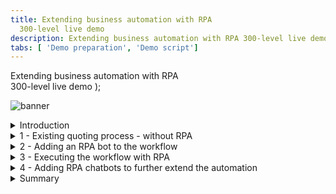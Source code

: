 ```yaml
---
title: Extending business automation with RPA
  300-level live demo
description: Extending business automation with RPA 300-level live demo
tabs: [ 'Demo preparation', 'Demo script']
---
```


  <span>
    Extending business automation with RPA <br /> 300-level live demo
  </span>
);

![banner](./images/RPA_300_Script_Banner.jpg)

<span id="top"></span>

<details>

<summary>Introduction</summary>
<br/>

Today we will look at how we can extend business automation with Robotic Process Automation to easily provide customers with quotes for new insurance policies. We’ll take advantage of the IBM Cloud Pak for Business Automation’s capabilities to add robotic process automation (RPA) to a quoting process that is already automated with workflow.

<br/>

Let’s get started.

<br/>

(Demo intro slides <a href="https://ibm.box.com/s/bxyhcb2ydleso3clnjg77ds7hvibmxhn" target="_blank" rel="noreferrer">here</a>)

<br/>

(Printer-ready PDF of demo script <a href="./300-BA-extending-with-rpa-Demo-Script.pdf" target="_blank" rel="noreferrer">here</a>)

<br/>

</details>

<details>

<summary>1 - Existing quoting process - without RPA</summary>

<br/>

| **1.1** | **Introduce the quoting process workflow without RPA** |
| :--- | :--- |
| **Narration** | Future Corp is a traditional auto insurance provider that has a goal of improving customer experience by making it easier to provide new insurance policy quotes to its customers. <br/><br/> Let’s look at how the company currently creates insurance quotes. In the existing process, every request for a new insurance policy must be routed to a policy specialist. |
| **Action** &nbsp; 1.1.1 | Show the process diagram for Future Corp’s current quoting process (without RPA) in Process Designer, which you opened during the demo preparation. <br/><br/> <img src="https://raw.githubusercontent.com/ibm-garage-tsa/platinum-demos/master/src/pages/300-business-automation-extending-ba-with-rpa/images/Process-without-RPA.png" width="800" /><br/> |
| **Narration** | We are looking at the process diagram for Future Corp’s quoting process. Process diagrams are created in Process Designer. Process Designer is used to design and implement the quoting process. Within this low-code environment, the process diagram will control the execution of each new quote. The process diagram adheres to the Business Process Modeling Notation (BPMN). We use drag-and-drop to build the process diagram from the palette on the right. This allows us to model the process steps and flow. From there, you can drill down to complete the implementation and testing of the process application. |

<br/>

| **1.2** | **Execute the quoting process workflow without RPA** |
| :--- | :--- |
| **Narration** | The Process Portal is used by customer service agents to launch new quote requests and work on assigned tasks. |
| **Action** &nbsp; 1.2.1 | Go to the **Process Portal** tab, which you opened during the demo preparation. Log in as **customerService** (password is **password**). <br/><br/> <img src="https://raw.githubusercontent.com/ibm-garage-tsa/platinum-demos/master/src/pages/300-business-automation-extending-ba-with-rpa/images/Run-Process-without-RPA1.png" width="800" /><br/> |
| **Narration** | The Process Portal is highly customizable to fit your organization’s look and feel. The responsive user interface provides flexibility to get work done anywhere, at any time, on any device type, from a desktop device in the office to a mobile device at home or at a customer site. It can be tailored though a set of configuration options without having to customize the Process Portal application itself. <br/><br/>To request a quote, a customer service representative initiates a new quote request and enters the customer’s policy data. |
| **Action** &nbsp; 1.2.2 | Under **Launch**, click **New Insurance Quote** to start a new quote. <br/><br/> <img src="https://raw.githubusercontent.com/ibm-garage-tsa/platinum-demos/master/src/pages/300-business-automation-extending-ba-with-rpa/images/Run-Process-without-RPA2.png" width="800" /> <br/> |
| **Action** &nbsp; 1.2.3 | Use the **Get Test Data** button to pre-fill in the form with some test data. <br/><br/> <img src="https://raw.githubusercontent.com/ibm-garage-tsa/platinum-demos/master/src/pages/300-business-automation-extending-ba-with-rpa/images/Run-Process-without-RPA3.png" width="800" /> <br/> |
| **Action** &nbsp; 1.2.4 | **Optionally**, change the customer name and the make of the car to make this request unique. <br/><br/> <img src="https://raw.githubusercontent.com/ibm-garage-tsa/platinum-demos/master/src/pages/300-business-automation-extending-ba-with-rpa/images/Run-Process-without-RPA4.png" width="800" /> <br/> |
| **Action** &nbsp; 1.2.5 | Click **Get Quote** to close the task and submit the new quote request. <br/><br/> <img src="https://raw.githubusercontent.com/ibm-garage-tsa/platinum-demos/master/src/pages/300-business-automation-extending-ba-with-rpa/images/Run-Process-without-RPA5.png" width="800" /> <br/> |
| **Narration** | Policy specialists enter the customer data into the policy system and create the quote. They use the Process Portal to organize their tasks and work on the tasks assigned to them. Our specialist has received a new task to prepare the quote.<br/><br/>When the policy specialist receives the quote request, she needs to log into the quoting system to prepare a new quote, which involves manually entering a significant amount of information. This is both time consuming and error prone as the specialist must go field-by-field in order to move all the customer’s data into the quoting system. <br/><br/>Behind the scenes, the quoting process is managed by workflow. Once the policy specialist completes this task, the system waits for the customer’s response. If the customer accepts the quote, the policy specialist will again log into the quoting system to establish a new insurance policy for the customer. |
| **Action** &nbsp; 1.2.6 | (Still on the Process Portal) Log out (as **customerService**), and then log in as **policy1** (password is **password**). <br/><br/> <img src="https://raw.githubusercontent.com/ibm-garage-tsa/platinum-demos/master/src/pages/300-business-automation-extending-ba-with-rpa/images/Run-Process-without-RPA6.png" width="800" /> <br/> |
| **Action** &nbsp; 1.2.7 | Run the most recent **Prepare New Quote** task by clicking the task name. <br/><br/> <img src="https://raw.githubusercontent.com/ibm-garage-tsa/platinum-demos/master/src/pages/300-business-automation-extending-ba-with-rpa/images/Run-Process-without-RPA7.png" width="800" /> <br/> |
| **Action** &nbsp; 1.2.8 | Open the legacy quoting app by using the shortcut in the bottom right of the taskbar to click **FCQS_2021.jar**. <br/><br/> <img src="https://raw.githubusercontent.com/ibm-garage-tsa/platinum-demos/master/src/pages/300-business-automation-extending-ba-with-rpa/images/Run-Process-without-RPA8.png" width="800" /> <br/> |
| **Action** &nbsp; 1.2.9 | Log in to the quoting app (any username and password will work). <br/><br/> <img src="https://raw.githubusercontent.com/ibm-garage-tsa/platinum-demos/master/src/pages/300-business-automation-extending-ba-with-rpa/images/Run-Process-without-RPA9.png" width="800" /> <br/> |
| **Action** &nbsp; 1.2.10 | Show the task UI and the quoting app to make the point that the quote data must be manually entered into the quoting app. <br/><br/> <img src="https://raw.githubusercontent.com/ibm-garage-tsa/platinum-demos/master/src/pages/300-business-automation-extending-ba-with-rpa/images/Run-Process-without-RPA10.png" width="800" /> <br/> |

**[Go to top](#top)**

</details>

<details>

<summary>2 - Adding an RPA bot to the workflow</summary>

<br/>

| **2.1** | **Introduce the workflow process with RPA** |
| :--- | :--- |
| **Narration** | Now let’s look at how we can incorporate RPA to reduce that manual work. Here is a new version of the quoting workflow. The workflow is the same except we’ve modified the middle swim lane. Instead of assigning the tasks to a policy specialist, we route them directly to a bot for immediate execution. Just as with the original workflow, when there is a quoting exception, the quote request is routed to a policy specialist for resolution. For example, certain car models such as Audi and BMW require manual review to generate a quote. |
| **Action** &nbsp; 2.1.1 | Open the process diagram for the quoting process with RPA in Process Designer. <br/><br/> <img src="https://raw.githubusercontent.com/ibm-garage-tsa/platinum-demos/master/src/pages/300-business-automation-extending-ba-with-rpa/images/Process-with-RPA1.png" width="800" /> <br/> |
| **Action** &nbsp; 2.1.2 | You will see the following process diagram. <br/><br/> <img src="https://raw.githubusercontent.com/ibm-garage-tsa/platinum-demos/master/src/pages/300-business-automation-extending-ba-with-rpa/images/Process-with-RPA2.png" width="800" /> <br/> |

<br/>

| **2.2** | **Bot authoring: Launch the quoting app** |
| :--- | :--- |
| **Narration** | Using the Pak’s RPA capabilities, Future Corp was able to easily build and deploy software robots, or bots, that automatically enter customer data into the quoting system. This enabled Future Corp to automate repetitive tasks such as creating customer quotes. |
| **Action** &nbsp; 2.2.1 | Go to **RPA Studio**, which you opened during preparation, with the **Get Quote.wal** file opened to the **GetQuote** routine. |
| **Narration** | Using the Pak’s low code bot authoring environment, Future Corp easily built and tested their bots. Hundreds of pre-built commands are available to assemble bots using intuitive wizards.<br/><br/>Without RPA, policy specialists would had to manually copy and paste customer data into the quoting system. With RPA, Future Corp created a bot to connect to the quoting system, fill in the extracted information and email the quote to the customer once it is available. <br/><br/>Here we see some of the bot commands they used. First, the quoting application is opened. Next, the username and password are entered. Commands were used to open the quoting application, enter user name and password, and generate a new quote.<br/><br/>Now let’s see how to build the quote bot from scratch. First, we’ll use the Launch and Attach Window command to open the quoting application.<br/><br/><InlineNotification><strong>NOTE</strong>: The following build from scratch steps are simple, but intricate. Be sure to practice these steps so you can master your demo delivery.</InlineNotification> |
| **Action** &nbsp; 2.2.2 | To start creating a new bot, click **New** (1) (not the down arrow). Select **Wal File** (2), and then click **Create** (3). <br/><br/> <img src="https://raw.githubusercontent.com/ibm-garage-tsa/platinum-demos/master/src/pages/300-business-automation-extending-ba-with-rpa/images/script-image2.2.2.png" width="800" /> <br/> |
| **Action** &nbsp; 2.2.3 | In the Toolbox search bar, type **attach** (1) and find the **Launch and Attach Window** (2) command. Drag it out to the script window. Set the executable parameter to the **C:\FutureCorp\FCQS_2021.jar** (3) file and click **Save** (4). <br/><br/> <img src="https://raw.githubusercontent.com/ibm-garage-tsa/platinum-demos/master/src/pages/300-business-automation-extending-ba-with-rpa/images/script-image2.2.3.png" width="800" /> <br/> |
| **Narration** | RPA Studio allows you to immediately run the bot commands. The debugging mode enables you to control the bot's operation, test commands, track variables, and debug scripts on remote computers. |
| **Action** &nbsp; 2.2.4 | In the toolbar ribbon, click **Start** to run the bot. <br/><br/> <img src="https://raw.githubusercontent.com/ibm-garage-tsa/platinum-demos/master/src/pages/300-business-automation-extending-ba-with-rpa/images/New-Bot3.png" width="800" /> <br/> |
| **Action** &nbsp; 2.2.5 | The **Focus Corp Quoting System** will appear. <br/><br/> <img src="https://raw.githubusercontent.com/ibm-garage-tsa/platinum-demos/master/src/pages/300-business-automation-extending-ba-with-rpa/images/New-Bot4.png" width="800" /> <br/> |

<br/>

| **2.3** | **Bot authoring: Log in to the quoting app** |
| :--- | :--- |
| **Narration** | The recorder assists in creating your script. With the recorder, you can select user interface components to enter commands in your script. Let’s build the commands to log into the quoting application. First, we'll record the user name field. |
| **Action** &nbsp; 2.3.1 | In the toolbar ribbon, click **Start Recorder** to capture keystrokes from the quoting app. <br/><br/> <img src="https://raw.githubusercontent.com/ibm-garage-tsa/platinum-demos/master/src/pages/300-business-automation-extending-ba-with-rpa/images/New-Bot5.png" width="800" /> <br/> |
| **Action** &nbsp; 2.3.2 | Hold the **control** key and mouse over the **User Name** field in the quoting app. Release the control key once the field highlights in red. Then, from the **Recording** menu, select **Actions**, **Set Value**, **By XPath**. <br/><br/> <img src="https://raw.githubusercontent.com/ibm-garage-tsa/platinum-demos/master/src/pages/300-business-automation-extending-ba-with-rpa/images/New-Bot6.png" width="800" /> <br/> |
| **Action** &nbsp; 2.3.3 | On the **Set Value** property page, click the icon next to the Value to assign a variable. Then, click the **New Variable** icon to create a new variable. <br/><br/> <img src="https://raw.githubusercontent.com/ibm-garage-tsa/platinum-demos/master/src/pages/300-business-automation-extending-ba-with-rpa/images/New-Bot7.png" width="800" /> <br/> |
| **Action** &nbsp; 2.3.4 | Name the new variable **vUsername**. Give it a default value of **mary**. Click **Save** twice. <br/><br/> <img src="https://raw.githubusercontent.com/ibm-garage-tsa/platinum-demos/master/src/pages/300-business-automation-extending-ba-with-rpa/images/New-Bot7a.png" width="800" /> <br/> |
| **Narration** | Next, we'll record the password field. (In real life, we would use our Vault for entering encrypted credentials.) |
| **Action** &nbsp; 2.3.5 | Hold the left control key and mouse over the **Password** field in the quoting app. Release the control key once the field highlights in red. Then, from the **Recording** menu, select **Actions**, **Set Value**, **By XPath**. <br/><br/> <img src="https://raw.githubusercontent.com/ibm-garage-tsa/platinum-demos/master/src/pages/300-business-automation-extending-ba-with-rpa/images/New-Bot8.png" width="800" /> <br/> |
| **Action** &nbsp; 2.3.6 | In the **Set Value** property page, click the icon next to the value property to assign a variable. Then, click the **New Variable** icon to create a new variable. <br/><br/> <img src="https://raw.githubusercontent.com/ibm-garage-tsa/platinum-demos/master/src/pages/300-business-automation-extending-ba-with-rpa/images/New-Bot9.png" width="800" /> <br/> |
| **Action** &nbsp; 2.3.7 | Name the new variable **vPassword**. Give it a default value of **123**. Click **Save** twice. <br/><br/> <img src="https://raw.githubusercontent.com/ibm-garage-tsa/platinum-demos/master/src/pages/300-business-automation-extending-ba-with-rpa/images/New-Bot9a.png" width="800" /> <br/> |
| **Action** &nbsp; 2.3.8 | Hold the left control key and mouse over the **Login** button. Release the control key once the field highlights in red. Then, from the **Recording** menu, select **Actions**, **Click**, **By XPath**. <br/><br/> <img src="https://raw.githubusercontent.com/ibm-garage-tsa/platinum-demos/master/src/pages/300-business-automation-extending-ba-with-rpa/images/New-Bot11.png" width="800" /> <br/> |
| **Action** &nbsp; 2.3.9 | Click **Save**. <br/><br/> <img src="https://raw.githubusercontent.com/ibm-garage-tsa/platinum-demos/master/src/pages/300-business-automation-extending-ba-with-rpa/images/script-image2.3.9.png" width="800" /> <br/> |
| **Action** &nbsp; 2.3.10 | In the toolbar ribbon, click **Stop Recorder**. <br/><br/> <img src="https://raw.githubusercontent.com/ibm-garage-tsa/platinum-demos/master/src/pages/300-business-automation-extending-ba-with-rpa/images/New-Bot12.png" width="800" /> <br/> |

<br/>

| **2.4** | **Bot authoring: Verify the login commands** |
| :--- | :--- |
| **Narration** | Let’s use the Run command to playback the bot again and verify the commands. We will see the quoting app open, log in and move to the main screen. &nbsp; &nbsp; &nbsp; &nbsp; &nbsp; &nbsp; &nbsp; &nbsp; &nbsp; &nbsp; &nbsp; &nbsp; &nbsp; &nbsp; &nbsp; &nbsp; &nbsp; &nbsp; &nbsp; &nbsp; &nbsp; &nbsp; &nbsp; &nbsp; &nbsp; &nbsp; |
| **Action** &nbsp; 2.4.1 | Close the quoting app. In the menu ribbon, click **Start**. <br/><br/> <img src="https://raw.githubusercontent.com/ibm-garage-tsa/platinum-demos/master/src/pages/300-business-automation-extending-ba-with-rpa/images/New-Bot13.png" width="800" /> <br/> |
| **Action** &nbsp; 2.4.2 | The quoting app will open and automatically log in. <br/><br/> <img src="https://raw.githubusercontent.com/ibm-garage-tsa/platinum-demos/master/src/pages/300-business-automation-extending-ba-with-rpa/images/New-Bot14.png" width="500" /> <br/> |

<br/>

| **2.5** | **Bot authoring: Enter the quote data** |
| :--- | :--- |
| **Narration** | Now let’s continue to build some additional commands to enter data into the quoting bot. &nbsp; &nbsp; &nbsp; &nbsp; &nbsp; &nbsp; &nbsp; &nbsp; &nbsp; &nbsp; &nbsp; &nbsp; &nbsp; &nbsp; &nbsp; &nbsp; &nbsp; &nbsp; &nbsp; &nbsp; &nbsp; &nbsp; &nbsp; &nbsp; &nbsp; &nbsp; &nbsp; &nbsp; &nbsp; &nbsp; &nbsp; &nbsp; &nbsp; &nbsp; &nbsp; &nbsp; &nbsp; &nbsp; &nbsp; &nbsp; &nbsp; &nbsp; &nbsp; &nbsp; &nbsp; &nbsp; |
| **Action** &nbsp; 2.5.1 | In the menu ribbon, click **Start Recorder** to capture more keystrokes from the quoting app. &nbsp; &nbsp; &nbsp; &nbsp; &nbsp; &nbsp; &nbsp; &nbsp; &nbsp; &nbsp; &nbsp; &nbsp; &nbsp; &nbsp; &nbsp; &nbsp; &nbsp; &nbsp; &nbsp; &nbsp; &nbsp; &nbsp; &nbsp;  <br/><br/> <img src="https://raw.githubusercontent.com/ibm-garage-tsa/platinum-demos/master/src/pages/300-business-automation-extending-ba-with-rpa/images/New-Bot15.png" width="800" /> <br/> |
| **Action** &nbsp; 2.5.2 | Hold the left control key and mouse over the **Driver ID** field in the quoting app. Then, from the **Recording** menu, select **Actions**, **Set Value**, **By XPath**. <br/><br/> <img src="https://raw.githubusercontent.com/ibm-garage-tsa/platinum-demos/master/src/pages/300-business-automation-extending-ba-with-rpa/images/New-Bot16.png" width="800" /> <br/> |
| **Action** &nbsp; 2.5.3 | In the **Set Value** property page, click the icon next to the value property to assign a variable. Then, click the **New Variable** icon to create a new variable. <br/><br/> <img src="https://raw.githubusercontent.com/ibm-garage-tsa/platinum-demos/master/src/pages/300-business-automation-extending-ba-with-rpa/images/New-Bot17.png" width="800" /> <br/> |
| **Action** &nbsp; 2.5.4 | Name the new variable **vDriverID**. Give it a default value of **123**. Click **Save** twice. &nbsp; &nbsp; &nbsp; &nbsp; &nbsp; &nbsp; &nbsp; &nbsp; &nbsp; &nbsp; &nbsp; &nbsp; &nbsp; &nbsp; &nbsp; &nbsp; &nbsp; &nbsp; &nbsp; &nbsp; &nbsp; &nbsp; &nbsp;  <br/><br/> <img src="https://raw.githubusercontent.com/ibm-garage-tsa/platinum-demos/master/src/pages/300-business-automation-extending-ba-with-rpa/images/New-Bot17a.png" width="800" /> <br/> |
| **Action** &nbsp; 2.5.5 | Repeat for the rest of the text input fields (or stop there if you feel you’ve shown enough). &nbsp; &nbsp; &nbsp; &nbsp; &nbsp; &nbsp; &nbsp; &nbsp; &nbsp; &nbsp; &nbsp; &nbsp; &nbsp; &nbsp; &nbsp; &nbsp; &nbsp; &nbsp; &nbsp; &nbsp; &nbsp; &nbsp; &nbsp; &nbsp; &nbsp; &nbsp; &nbsp; &nbsp; &nbsp; &nbsp; &nbsp; &nbsp; &nbsp; &nbsp; &nbsp; &nbsp; &nbsp; &nbsp; &nbsp; &nbsp; &nbsp; &nbsp; &nbsp; &nbsp; &nbsp; &nbsp; &nbsp; &nbsp; &nbsp; |

<br/>

| **2.6** | **Bot authoring: Finish up the bot** |
| :--- | :--- |
| **Narration** | The bot will execute a final set of commands to generate the quote and then capture the quote amount, which is the output of this bot. |
| **Action** &nbsp; 2.6.1 | Hold the left control key and mouse over the **CREATE NEW QUOTE** button. Then, from the **Recording** menu, select **Actions**, **Click**, **By XPath**. <br/><br/> <img src="https://raw.githubusercontent.com/ibm-garage-tsa/platinum-demos/master/src/pages/300-business-automation-extending-ba-with-rpa/images/New-Bot18.png" width="800" /> <br/> |
| **Action** &nbsp; 2.6.2 | Finally, get the quote result. In the **Quote** app, hold the left control key and mouse over the **Total premium** field. Release the control key once the field highlights in red. Then, from the **Recording** menu, select **Actions**, **Get Value**, **By XPath**. <br/><br/> <img src="https://raw.githubusercontent.com/ibm-garage-tsa/platinum-demos/master/src/pages/300-business-automation-extending-ba-with-rpa/images/New-Bot19.png" width="800" /> <br/> |
| **Action** &nbsp; 2.6.3 | In the **Set Value** property page, click the icon next to the value property to assign a variable. Then, click the **New Variable** icon to create a new variable. <br/><br/> <img src="https://raw.githubusercontent.com/ibm-garage-tsa/platinum-demos/master/src/pages/300-business-automation-extending-ba-with-rpa/images/New-Bot20.png" width="800" /> <br/> |
| **Action** &nbsp; 2.6.4 | Name the new variable **vQuoteValue**, and click **Save** twice. <br/><br/> <img src="https://raw.githubusercontent.com/ibm-garage-tsa/platinum-demos/master/src/pages/300-business-automation-extending-ba-with-rpa/images/New-Bot20a.png" width="800" /> <br/> |
| **Narration** | Now we will add a command to log the quote value to the Output window. |
| **Action** &nbsp; 2.6.5 | In the toolbox, search for **log**. Drag the **Log Message** command to the bottom of the bot script. <br/><br/> <img src="https://raw.githubusercontent.com/ibm-garage-tsa/platinum-demos/master/src/pages/300-business-automation-extending-ba-with-rpa/images/New-Bot21.png" width="800" /> <br/> |
| **Action** &nbsp; 2.6.6 | Complete the log command by searching for and selecting the **vQuoteValue** variable. <br/><br/> <img src="https://raw.githubusercontent.com/ibm-garage-tsa/platinum-demos/master/src/pages/300-business-automation-extending-ba-with-rpa/images/New-Bot22.png" width="800" /> <br/> |
| **Action** &nbsp; 2.6.7 | Now let’s do a last playback of the bot by clicking **Start**. The bot will create the quote, and the quote amount will appear in the **Output** window. <br/><br/> <img src="https://raw.githubusercontent.com/ibm-garage-tsa/platinum-demos/master/src/pages/300-business-automation-extending-ba-with-rpa/images/New-Bot23.png" width="800" /> <br/> |

**[Go to top](#top)**

</details>

<details>

<summary>3 - Executing the workflow with RPA</summary>

<br/>

| **3.1** | **Execute the quoting process with RPA** |
| :--- | :--- |
| **Narration** | Let’s make a new request using the new RPA-enabled workflow. I’ll log back in as the customer service representative and start a new quote. The RPA bot is set up to run on this same system. Now that I have submitted the new request, we will see the quoting app automatically launch and enter the quote request data into the quoting system. |
| **Action** &nbsp; 3.1.1 | Open the **Process Portal**, and log in as **customerService**. <br/><br/> <img src="https://raw.githubusercontent.com/ibm-garage-tsa/platinum-demos/master/src/pages/300-business-automation-extending-ba-with-rpa/images/Run-Process-with-RPA1.png" width="800" /> <br/> |
| **Action** &nbsp; 3.1.2 | Launch the **New Insurance Quote RPA** process. <br/><br/> <img src="https://raw.githubusercontent.com/ibm-garage-tsa/platinum-demos/master/src/pages/300-business-automation-extending-ba-with-rpa/images/Run-Process-with-RPA2.png" width="800" /> <br/> |
| **Action** &nbsp; 3.1.3 | Use the **Get Test Data** button to pre-fill the form with some test data. <br/><br/> <img src="https://raw.githubusercontent.com/ibm-garage-tsa/platinum-demos/master/src/pages/300-business-automation-extending-ba-with-rpa/images/Run-Process-with-RPA3.png" width="800" /> <br/> |
| **Action** &nbsp; 3.1.4 | **Optionally**, change the name and/or the make of the car to make this request unique. <br/><br/> <img src="https://raw.githubusercontent.com/ibm-garage-tsa/platinum-demos/master/src/pages/300-business-automation-extending-ba-with-rpa/images/Run-Process-with-RPA4.png" width="800" /> <br/> |
| **Action** &nbsp; 3.1.5 | Click **Get Quote** to close the task and submit the new quote request. <br/><br/><InlineNotification><strong>NOTE</strong>: In a few seconds, see the quoting app launch automatically and complete the quote.</InlineNotification><br/><br/><img src="https://raw.githubusercontent.com/ibm-garage-tsa/platinum-demos/master/src/pages/300-business-automation-extending-ba-with-rpa/images/Run-Process-with-RPA5.png" width="800" /> <br/> |

<br/>

**[Go to top](#top)**

</details>

<details>

<summary>4 - Adding RPA chatbots to further extend the automation</summary>

<br/>

<InlineNotification><strong>WARNING</strong>: August 23, 2022. The RPA server is currently having a problem rendering the chatbots. Until it is fixed, you will need to skip section 4 and proceed to the summary. We will provide daily updates until this is resolved. </InlineNotification>

<br/>

| **4.1** | **Review the chatbot script** |
| :--- | :--- |
| **Narration** | Next, let’s look at the bot script for the Customer Agent chatbot. Just like the bots we've just built, Future Corp’s chatbot is assembled by dragging and dropping commands and configuring them using pop-up property sheets. Since chatbot capabilities are fully integrated, Future Corp was able to build their bots and chatbots using one single tool. Chatbot commands can be inserted anywhere inside the bot script. For example, the Bot Ask and Answer command asks the user a question in a chat and recognizes the answer using a knowledge base prepared for the chat subject. The Bot Ask Email command asks for and acknowledges a user-entered email. |
| **Action** &nbsp; 4.1.1 | Open the RPA window, click on the **Ingrid Insurance.wal** tab, and search for chatbot commands by typing **bot** into the toolbox search. <br/><br/> <img src="https://raw.githubusercontent.com/ibm-garage-tsa/platinum-demos/master/src/pages/300-business-automation-extending-ba-with-rpa/images/Chatbot1.png" width="800" /> <br/> |
| **Narration** | The Bot Ask and Answer command is used to have the bot ask the customer a question in a chat. The answer is recognized using a knowledge base prepared for the chat subject. |
| **Action** &nbsp; 4.1.2 | Open the **Bot Ask and Answer** command in the bot script. <br/><br/> <img src="https://raw.githubusercontent.com/ibm-garage-tsa/platinum-demos/master/src/pages/300-business-automation-extending-ba-with-rpa/images/Chatbot2.png" width="800" /> <br/> |
| **Action** &nbsp; 4.1.3 | Show how the command is connected to a knowledge base. <br/><br/> <img src="https://raw.githubusercontent.com/ibm-garage-tsa/platinum-demos/master/src/pages/300-business-automation-extending-ba-with-rpa/images/Chatbot3.png" width="800" /> <br/> |

<br/>

| **4.2** | **Train a knowledge base** |
| :--- | :--- |
| **Narration** | Bot Studio includes the machine learning model builder used by Future Corp for creating and training the knowledge base. Future Corp’s RPA team found training the knowledge base to be very simple. |
| **Action** &nbsp; 4.2.1 | If the **Knowledge Bases** tab is not visible, click the **Tools** tab on the menu ribbon, then click **Knowledge Base Training**. <br/><br/> <img src="https://raw.githubusercontent.com/ibm-garage-tsa/platinum-demos/master/src/pages/300-business-automation-extending-ba-with-rpa/images/Chatbot3a.png" width="800" /> <br/> |
| **Action** &nbsp; 4.2.2 | Next, open the knowledge base definition. In the **Knowledge Bases** tab, click **IngridKB**, and then click **Version 1**. <br/><br/> <img src="https://raw.githubusercontent.com/ibm-garage-tsa/platinum-demos/master/src/pages/300-business-automation-extending-ba-with-rpa/images/Chatbot4.png" width="800" /> <br/> |
| **Narration** | The knowledge base has been trained to respond accurately to variety of questions. To the right, the related questions window shows a list of similar questions which would result in a similar answer. To the left, the score for the currently selected answer is displayed. The knowledge base user can also search the knowledge base for another answer, edit the current answer, or add a new answer. |
| **Action** &nbsp; 4.2.3 | The **Knowledge Base Training** tool opens. Type the following: **I have a policy issue with my current provider**. Press **enter**. <br/><br/> <img src="https://raw.githubusercontent.com/ibm-garage-tsa/platinum-demos/master/src/pages/300-business-automation-extending-ba-with-rpa/images/Chatbot5.png" width="800" /> <br/> |
| **Action** &nbsp; 4.2.4 | The maximum score is 1000. Note the low score displayed here, indicated with the red font. Type the following: **I have a problem with my policy. I want a new one.** Press **enter**. <br/><br/> <img src="https://raw.githubusercontent.com/ibm-garage-tsa/platinum-demos/master/src/pages/300-business-automation-extending-ba-with-rpa/images/Chatbot6.png" width="800" /> <br/> |
| **Action** &nbsp; 4.2.5 | Again, this has resulted in a low score. Click **Select** (next to **Of course! Let’s start.**) to train the knowledge base. <br/><br/> <img src="https://raw.githubusercontent.com/ibm-garage-tsa/platinum-demos/master/src/pages/300-business-automation-extending-ba-with-rpa/images/Chatbot7.png" width="800" /> <br/> |
| **Action** &nbsp; 4.2.6 | Since we have trained the knowledge base, the score now goes to a perfect 1000. Click **Retrain** to update the knowledge base.<br/><br/> <img src="https://raw.githubusercontent.com/ibm-garage-tsa/platinum-demos/master/src/pages/300-business-automation-extending-ba-with-rpa/images/Chatbot8.png" width="800" /> <br/> |
| **Action** &nbsp; 4.2.7 | Now let's try the first interaction again. Type the following: **I have a policy issue with my current provider. I need a new one.** <br/><br/> <img src="https://raw.githubusercontent.com/ibm-garage-tsa/platinum-demos/master/src/pages/300-business-automation-extending-ba-with-rpa/images/Chatbot9.png" width="800" /> <br/> |
| **Action** &nbsp; 4.2.8 | Press **enter** and see how the score improved with these updates to the knowledge base.  <br/><br/> <img src="https://raw.githubusercontent.com/ibm-garage-tsa/platinum-demos/master/src/pages/300-business-automation-extending-ba-with-rpa/images/Chatbot10.png" width="800" /> <br/> |
| **Action** &nbsp; 4.2.9 | <InlineNotification>NOTE: Whenever you close the knowledge base, DO NOT SAVE so this example works the next time you give a demo.</InlineNotification> <br/><br/> <img src="https://raw.githubusercontent.com/ibm-garage-tsa/platinum-demos/master/src/pages/300-business-automation-extending-ba-with-rpa/images/Chatbot11.png" width="800" /> <br/> |

<br/>

| **4.3** | **Run the chatbot** |
| :--- | :--- |
| **Narration** | Now let’s see how we have enhanced the customer’s interaction with the quoting process. As an alternative to the web form that collects the customer’s quoting data, Future Corp’s intelligent RPA chatbot provides an interactive virtual agent.<br/><br/>The chatbot can understand and respond to customer inquiries. For example, a chatbot recognizes that phrases like “I would like to switch my insurance policy” and “I need insurance” both lead to initiating the quoting process. |
| **Action** &nbsp; 4.3.1 | Select the **Insurance Ingrid** script, and click **Start**. <br/><br/> <img src="https://raw.githubusercontent.com/ibm-garage-tsa/platinum-demos/master/src/pages/300-business-automation-extending-ba-with-rpa/images/Run-chatbot1.png" width="800" /> <br/> |
| **Action** &nbsp; 4.3.2 | Type the following: **I need insurance.**  <br/><br/> <img src="https://raw.githubusercontent.com/ibm-garage-tsa/platinum-demos/master/src/pages/300-business-automation-extending-ba-with-rpa/images/Run-chatbot2.png" width="800" /> <br/> |
| **Narration** | The chatbot engages the customer to collect all the information needed to provide a quote. |
| **Action** &nbsp; 4.3.3 | Select the **Car** insurance. <br/><br/> <img src="https://raw.githubusercontent.com/ibm-garage-tsa/platinum-demos/master/src/pages/300-business-automation-extending-ba-with-rpa/images/Run-chatbot3.png" width="800" /> <br/> |
| **Action** &nbsp; 4.3.4 | Enter **Lexus**,**RX350**,**2021**. <br/><br/> <img src="https://raw.githubusercontent.com/ibm-garage-tsa/platinum-demos/master/src/pages/300-business-automation-extending-ba-with-rpa/images/Run-chatbot4.png" width="800" /> <br/> |
| **Action** &nbsp; 4.3.5 | Enter the vehicle identification number (VIN), which typically consists of 12 characters (for example, enter **123456789012**). <br/><br/> <img src="https://raw.githubusercontent.com/ibm-garage-tsa/platinum-demos/master/src/pages/300-business-automation-extending-ba-with-rpa/images/Run-chatbot5.png" width="800" /> <br/> |
| **Action** &nbsp; 4.3.6 | Enter the following: **My email is mary@email.com**. <br/><br/> <img src="https://raw.githubusercontent.com/ibm-garage-tsa/platinum-demos/master/src/pages/300-business-automation-extending-ba-with-rpa/images/Run-chatbot6.png" width="800" /> <br/> |
| **Action** &nbsp; 4.3.7 | Enter the following: **Mary, Johnson**. <br/><br/> <img src="https://raw.githubusercontent.com/ibm-garage-tsa/platinum-demos/master/src/pages/300-business-automation-extending-ba-with-rpa/images/Run-chatbot7.png" width="800" /> <br/> |
| **Action** &nbsp; 4.3.8 | Enter an address such as **1 Main Street, Austin, TX 78730**. <br/><br/> <img src="https://raw.githubusercontent.com/ibm-garage-tsa/platinum-demos/master/src/pages/300-business-automation-extending-ba-with-rpa/images/Run-chatbot8.png" width="800" /> <br/> |
| **Action** &nbsp; 4.3.9 | Enter **yes** for a quick quote. <br/><br/> <img src="https://raw.githubusercontent.com/ibm-garage-tsa/platinum-demos/master/src/pages/300-business-automation-extending-ba-with-rpa/images/Run-chatbot9.png" width="800" /> <br/> |
| **Narration** | Now that all the information has been collected, the chatbot will invoke the quoting bot to generate the quote. The quote bot will enter all the customer information and retrieve the calculated quote amount. We see the quote amount in the chat response. The quoting bot will also initate the New Insurance Quote process. In this case the quote will be emailed to the customer and the process will wait for the customer’s response. |
| **Action** &nbsp; 4.3.10 | Enter **yes** for a follow-up contact. <br/><br/> <img src="https://raw.githubusercontent.com/ibm-garage-tsa/platinum-demos/master/src/pages/300-business-automation-extending-ba-with-rpa/images/Run-chatbot10.png" width="800" /> <br/> |
| **Action** &nbsp; 4.3.11 | Enter **no** for anything else. <br/><br/> <img src="https://raw.githubusercontent.com/ibm-garage-tsa/platinum-demos/master/src/pages/300-business-automation-extending-ba-with-rpa/images/Run-chatbot11.png" width="800" /> <br/> |

<br/>

| **4.4** | **View the quote status** |
| :--- | :--- |
| **Narration** | Let's look in the workflow to see the process the bot initiated. We do that from the Process Portal. When we open the Quote Status dashboard, we see the new quote for Mary at the top of the list. Workflow will continue to manage the quote process. |
| **Action** &nbsp; 4.4.1 | From **Chrome**, open the **Process Portal**. <br/><br/> <img src="https://raw.githubusercontent.com/ibm-garage-tsa/platinum-demos/master/src/pages/300-business-automation-extending-ba-with-rpa/images/Quote-status1.png" width="800" /> <br/> |
| **Action** &nbsp; 4.4.2 | Log in as **customerService / password**. <br/><br/> <img src="https://raw.githubusercontent.com/ibm-garage-tsa/platinum-demos/master/src/pages/300-business-automation-extending-ba-with-rpa/images/Quote-status2.png" width="800" /> <br/> |
| **Action** &nbsp; 4.4.3 | Under **Dashboards**, click **Show more…**. <br/><br/> <img src="https://raw.githubusercontent.com/ibm-garage-tsa/platinum-demos/master/src/pages/300-business-automation-extending-ba-with-rpa/images/Quote-status3.png" width="800" /> <br/> |
| **Action** &nbsp; 4.4.4 | Click to open the **Quote Status** dashboard. <br/><br/> <img src="https://raw.githubusercontent.com/ibm-garage-tsa/platinum-demos/master/src/pages/300-business-automation-extending-ba-with-rpa/images/Quote-status4.png" width="800" /> <br/> |

<br/>

**[Go to top](#top)**

</details>

<details>

<summary>Summary</summary>

<br/>

Using the Cloud Pak for Business Automation, Future Corp had everything they needed to extend their automation with RPA. They used a low-code bot authoring environment to create bots and chatbots to improve their policy quoting process.

<br/>

The enhanced solution continues to use workflow to manage and monitor the end-to-end quoting process while using RPA to automate manual tasks and to engage directly with customers using intelligent chatbots. This combines the ability of workflow and the abilities of RPA.

<br/>

Thank you for attending today’s presentation.

<br/>

**[Go to top](#top)**

</details>

